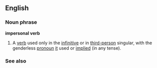 ==English==

===Noun phrase===
'''impersonal verb'''

# {{linguistics}} A [[verb]] used only in the [[infinitive]] or in [[third-person]] singular, with the genderless [[pronoun]] [[it]] used or [[implied]] (in any tense).

===See also===
{{pedialite}}